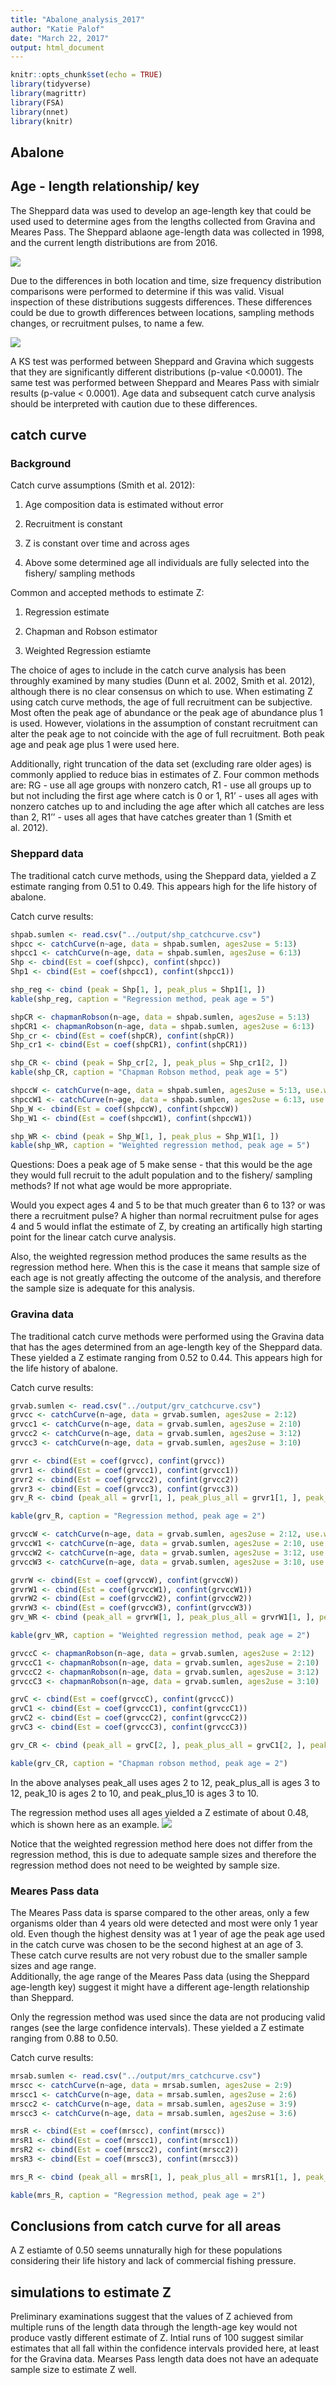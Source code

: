 ```yaml
---
title: "Abalone_analysis_2017"
author: "Katie Palof"
date: "March 22, 2017"
output: html_document
---
```


```r
knitr::opts_chunk$set(echo = TRUE)
library(tidyverse)
library(magrittr)
library(FSA)
library(nnet)
library(knitr)

```

## Abalone 

## Age - length relationship/ key
The Sheppard data was used to develop an age-length key that could be used used to determine ages from the lengths collected from Gravina and Meares Pass. The Sheppard ablaone age-length data was collected in 1998, and the current length distributions are from 2016.  

![](../figs/shep_agelengthkey.png)

Due to the differences in both location and time, size frequency distribution comparisons were performed to determine if this was valid.  Visual inspection of these distributions suggests differences. These differences could be due to growth differences between locations, sampling methods changes, or recruitment pulses, to name a few. 

![](../figs/density_abs.png)


A KS test was performed between Sheppard and Gravina which suggests that they are significantly different distributions (p-value <0.0001). The same test was performed between Sheppard and Meares Pass with simialr results (p-value < 0.0001). Age data and subsequent catch curve analysis should be interpreted with caution due to these differences. 

## catch curve
### Background
Catch curve assumptions (Smith et al. 2012): 

1) Age composition data is estimated without error

2) Recruitment is constant

3) Z is constant over time and across ages

4) Above some determined age all individuals are fully selected into the fishery/ sampling methods


Common and accepted methods to estimate Z:

1) Regression estimate

2) Chapman and Robson estimator

3) Weighted Regression estiamte

The choice of ages to include in the catch curve analysis has been throughly examined by many studies (Dunn et al. 2002, Smith et al. 2012), although there is no clear consensus on which to use.  When estimating Z using catch curve methods, the age of full recruitment can be subjective.  Most often the peak age of abundance or the peak age of abundance plus 1 is used.  However, violations in the assumption of constant recruitment can alter the peak age to not coincide with the age of full recruitment.  Both peak age and peak age plus 1 were used here. 

Additionally, right truncation of the data set (excluding rare older ages) is commonly applied to reduce bias in estimates of Z.  Four common methods are: RG - use all age groups with nonzero catch, R1 - use all groups up to but not including the first age where catch is 0 or 1, R1' - uses all ages with nonzero catches up to and including the age after which all catches are less than 2, R1'' - uses all ages that have catches greater than 1 (Smith et al. 2012). 

### Sheppard data
The traditional catch curve methods, using the Sheppard data, yielded a Z estimate ranging from 0.51 to 0.49.  This appears high for the life history of abalone. 

Catch curve results:

```r
shpab.sumlen <- read.csv("../output/shp_catchcurve.csv")
shpcc <- catchCurve(n~age, data = shpab.sumlen, ages2use = 5:13)
shpcc1 <- catchCurve(n~age, data = shpab.sumlen, ages2use = 6:13)
Shp <- cbind(Est = coef(shpcc), confint(shpcc))
Shp1 <- cbind(Est = coef(shpcc1), confint(shpcc1))

shp_reg <- cbind (peak = Shp[1, ], peak_plus = Shp1[1, ])
kable(shp_reg, caption = "Regression method, peak age = 5")
```

```r
shpCR <- chapmanRobson(n~age, data = shpab.sumlen, ages2use = 5:13)
shpCR1 <- chapmanRobson(n~age, data = shpab.sumlen, ages2use = 6:13)
Shp_cr <- cbind(Est = coef(shpCR), confint(shpCR))
Shp_cr1 <- cbind(Est = coef(shpCR1), confint(shpCR1))

shp_CR <- cbind (peak = Shp_cr[2, ], peak_plus = Shp_cr1[2, ])
kable(shp_CR, caption = "Chapman Robson method, peak age = 5")
```

```r
shpccW <- catchCurve(n~age, data = shpab.sumlen, ages2use = 5:13, use.weights = TRUE)
shpccW1 <- catchCurve(n~age, data = shpab.sumlen, ages2use = 6:13, use.weights = TRUE)
Shp_W <- cbind(Est = coef(shpccW), confint(shpccW))
Shp_W1 <- cbind(Est = coef(shpccW1), confint(shpccW1))

shp_WR <- cbind (peak = Shp_W[1, ], peak_plus = Shp_W1[1, ])
kable(shp_WR, caption = "Weighted regression method, peak age = 5")
```

Questions: 
Does a peak age of 5 make sense - that this would be the age they would full recruit to the adult population and to the fishery/ sampling methods?  If not what age would be more appropriate.  

Would you expect ages 4 and 5 to be that much greater than 6 to 13? or was there a recruitment pulse? A higher than normal recruitment pulse for ages 4 and 5 would inflat the estimate of Z, by creating an artifically high starting point for the linear catch curve analysis. 

Also, the weighted regression method produces the same results as the regression method here. When this is the case it means that sample size of each age is not greatly affecting the outcome of the analysis, and therefore the sample size is adequate for this analysis.

### Gravina data 
The traditional catch curve methods were performed using the Gravina data that has the ages determined from an age-length key of the Sheppard data.  These yielded a Z estimate ranging from 0.52 to 0.44.  This appears high for the life history of abalone. 

Catch curve results:

```r
grvab.sumlen <- read.csv("../output/grv_catchcurve.csv")
grvcc <- catchCurve(n~age, data = grvab.sumlen, ages2use = 2:12)
grvcc1 <- catchCurve(n~age, data = grvab.sumlen, ages2use = 2:10)
grvcc2 <- catchCurve(n~age, data = grvab.sumlen, ages2use = 3:12)
grvcc3 <- catchCurve(n~age, data = grvab.sumlen, ages2use = 3:10)

grvr <- cbind(Est = coef(grvcc), confint(grvcc))
grvr1 <- cbind(Est = coef(grvcc1), confint(grvcc1))
grvr2 <- cbind(Est = coef(grvcc2), confint(grvcc2))
grvr3 <- cbind(Est = coef(grvcc3), confint(grvcc3))
grv_R <- cbind (peak_all = grvr[1, ], peak_plus_all = grvr1[1, ], peak_10 = grvr2[1, ], peak_plus_10 = grvr3[1, ])

kable(grv_R, caption = "Regression method, peak age = 2")
```

```r
grvccW <- catchCurve(n~age, data = grvab.sumlen, ages2use = 2:12, use.weights = TRUE)
grvccW1 <- catchCurve(n~age, data = grvab.sumlen, ages2use = 2:10, use.weights = TRUE)
grvccW2 <- catchCurve(n~age, data = grvab.sumlen, ages2use = 3:12, use.weights = TRUE)
grvccW3 <- catchCurve(n~age, data = grvab.sumlen, ages2use = 3:10, use.weights = TRUE)

grvrW <- cbind(Est = coef(grvccW), confint(grvccW))
grvrW1 <- cbind(Est = coef(grvccW1), confint(grvccW1))
grvrW2 <- cbind(Est = coef(grvccW2), confint(grvccW2))
grvrW3 <- cbind(Est = coef(grvccW3), confint(grvccW3))
grv_WR <- cbind (peak_all = grvrW[1, ], peak_plus_all = grvrW1[1, ], peak_10 = grvrW2[1, ], peak_plus_10 = grvrW3[1, ])

kable(grv_WR, caption = "Weighted regression method, peak age = 2")
```

```r
grvccC <- chapmanRobson(n~age, data = grvab.sumlen, ages2use = 2:12)
grvccC1 <- chapmanRobson(n~age, data = grvab.sumlen, ages2use = 2:10)
grvccC2 <- chapmanRobson(n~age, data = grvab.sumlen, ages2use = 3:12)
grvccC3 <- chapmanRobson(n~age, data = grvab.sumlen, ages2use = 3:10)

grvC <- cbind(Est = coef(grvccC), confint(grvccC))
grvC1 <- cbind(Est = coef(grvccC1), confint(grvccC1))
grvC2 <- cbind(Est = coef(grvccC2), confint(grvccC2))
grvC3 <- cbind(Est = coef(grvccC3), confint(grvccC3))

grv_CR <- cbind (peak_all = grvC[2, ], peak_plus_all = grvC1[2, ], peak_10 = grvC2[2, ], peak_plus_10 = grvC3[2, ])

kable(grv_CR, caption = "Chapman robson method, peak age = 2")
```

In the above analyses peak_all uses ages 2 to 12, peak_plus_all is ages 3 to 12, peak_10 is ages 2 to 10, and peak_plus_10 is ages 3 to 10.  

The regression method uses all ages yielded a Z estimate of about 0.48, which is shown here as an example. 
![](../figs/regression_gravina.png)

Notice that the weighted regression method here does not differ from the regression method, this is due to adequate sample sizes and therefore the regression method does not need to be weighted by sample size. 

### Meares Pass data 
The Meares Pass data is sparse compared to the other areas, only a few organisms older than 4 years old were detected and most were only 1 year old.  Even though the highest density was at 1 year of age the peak age used in the catch curve was chosen to be the second highest at an age of 3. These catch curve results are not very robust due to the smaller sample sizes and age range.  
Additionally, the age range of the Meares Pass data (using the Sheppard age-length key) suggest it might have a different age-length relationship than Sheppard.  

Only the regression method was used since the data are not producing valid ranges (see the large confidence intervals). These yielded a Z estimate ranging from 0.88 to 0.50.  

Catch curve results:

```r
mrsab.sumlen <- read.csv("../output/mrs_catchcurve.csv")
mrscc <- catchCurve(n~age, data = mrsab.sumlen, ages2use = 2:9)
mrscc1 <- catchCurve(n~age, data = mrsab.sumlen, ages2use = 2:6)
mrscc2 <- catchCurve(n~age, data = mrsab.sumlen, ages2use = 3:9)
mrscc3 <- catchCurve(n~age, data = mrsab.sumlen, ages2use = 3:6)

mrsR <- cbind(Est = coef(mrscc), confint(mrscc))
mrsR1 <- cbind(Est = coef(mrscc1), confint(mrscc1))
mrsR2 <- cbind(Est = coef(mrscc2), confint(mrscc2))
mrsR3 <- cbind(Est = coef(mrscc3), confint(mrscc3))

mrs_R <- cbind (peak_all = mrsR[1, ], peak_plus_all = mrsR1[1, ], peak_10 = mrsR2[1, ], peak_plus_10 = mrsR3[1, ])

kable(mrs_R, caption = "Regression method, peak age = 2")
```

## Conclusions from catch curve for all areas 
A Z estiamte of 0.50 seems unnaturally high for these populations considering their life history and lack of commercial fishing pressure.  

## simulations to estimate Z
Preliminary examinations suggest that the values of Z achieved from multiple runs of the length data through the length-age key would not produce vastly different estimate of Z.  Intial runs of 100 suggest similar estimates that all fall within the confidence intervals provided here, at least for the Gravina data.  Mearses Pass length data does not have an adequate sample size to estimate Z well.  




